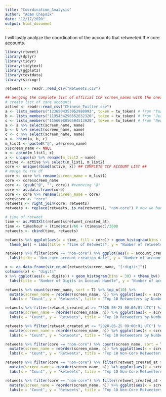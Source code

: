 ```yaml
---
title: "Coordination_Analysis"
author: "Adam Chapnik"
date: "12/17/2020"
output: html_document
---
```


I will lastly analyze the coordination of the accounts that retweeted the core accounts. 


```r
library(rtweet)
library(dplyr)
library(tidyr)
library(tidytext)
library(ggplot2)
library(textdata)
library(stringr)

retweets <- readr::read_csv("Retweets.csv")
```

```r
## merging the complete list of official CCP screen_names with the ones in "retweets" to create "core" T/F variable
# create list of core accounts
active <- readr::read_csv("Chinese_Twitter.csv")
a <- lists_members("1236504353952980993", token = tw_token) # from "Yuan Yi Zhu"
b <- lists_members("1195434296552632320", token = tw_token) # from "Jerker Hellström"
c <- lists_members("1166098056594513920", token = tw_token) # from "News Asia 24"
a <- a %>% select(screen_name, name)
b <- b %>% select(screen_name, name)
c <- c %>% select(screen_name, name)
x <- rbind(a, b, c)
m_list1 <- paste0("@", x$screen_name)
x$screen_name <- NULL
x <- cbind(m_list1, x)
x <- unique(x) %>% rename(m_list2 = name)
active <- active %>% select(m_list1, m_list2)
core <- unique(rbind(active, x)) ## COMPLETE CCP ACCOUNT LIST ##
# merge to rtw df
core <- core %>% rename(screen_name = m_list1)
core <- core$screen_name
core <- (gsub("@", "", core)) #removing "@"
core <- as.data.frame(core)
core <- core %>% rename(screen_name = core)
core$core <- "core"
retweets <- right_join(core, retweets)
retweets <- replace(retweets, is.na(retweets), "non-core") # now we have a variable indicating wether a user is a core
```


```r
# time of retweet
time <- as.POSIXlt(retweets$retweet_created_at)
time <- time$hour + (time$min)/60 + (time$sec)/3600
retweets <- cbind(time, retweets)

retweets %>% ggplot(aes(x = time, fill = core)) + geom_histogram(bins = 30) + facet_grid(~ core) + 
  theme_bw() + labs(title = "Time of Retweets", y = "Number of retweets", x = "Time")
```


```r
retweets %>% filter(core == "non-core") %>% ggplot(aes(x = account_created_at)) + geom_histogram(bins = 30) + theme_bw() +
  labs(title = "Non-core account creation date", y = "Number of accounts", x = "Date")
```


```r
x <- as.data.frame(str_count(retweets$screen_name, "[:digit:]"))
colnames(x) <- "digits"
x %>% ggplot(aes(x = digits)) + geom_histogram(bins = 30) + theme_bw() +
  labs(title = "Number of Digits in Account Handle", y = "Number of accounts", x = "Number of Digits")
```

```r
retweets %>% count(screen_name, sort = T) %>% top_n(10) %>% 
  mutate(screen_name = reorder(screen_name, n)) %>% ggplot(aes(x = screen_name, y = n)) + geom_col() + xlab(NULL) + coord_flip() + theme_classic() + 
  labs(x = "Count", y = "Retweets", title = "Top 10 Retweeters by Number of Retweets since March 31, 2019")

retweets %>% filter(retweet_created_at >= "2020-05-25 00:00:01 UTC") %>% count(screen_name, sort = T) %>% top_n(10) %>% 
  mutate(screen_name = reorder(screen_name, n)) %>% ggplot(aes(x = screen_name, y = n)) + geom_col() + xlab(NULL) + coord_flip() + theme_classic() + 
  labs(x = "Count", y = "Retweets", title = "Top 10 Retweeters by Number of Retweets since May 25, 2020")

retweets %>% filter(retweet_created_at <= "2020-05-25 00:00:01 UTC") %>% count(screen_name, sort = T) %>% top_n(10) %>% 
  mutate(screen_name = reorder(screen_name, n)) %>% ggplot(aes(x = screen_name, y = n)) + geom_col() + xlab(NULL) + coord_flip() + theme_classic() + 
  labs(x = "Count", y = "Retweets", title = "Top 10 Retweeters by Number of Retweets between March 31, 2019 and May 25, 2020")
```

```r
retweets %>% filter(core == "non-core") %>% count(screen_name, sort = T) %>% top_n(10) %>% 
  mutate(screen_name = reorder(screen_name, n)) %>% ggplot(aes(x = screen_name, y = n)) + geom_col() + xlab(NULL) + coord_flip() + theme_classic() + 
  labs(x = "Count", y = "Retweets", title = "Top 10 Non-Core Retweeters by Number of Retweets since March 31, 2019")

retweets %>% filter(core == "non-core") %>% filter(retweet_created_at >= "2020-05-25 00:00:01 UTC") %>% count(screen_name, sort = T) %>% top_n(10) %>% 
  mutate(screen_name = reorder(screen_name, n)) %>% ggplot(aes(x = screen_name, y = n)) + geom_col() + xlab(NULL) + coord_flip() + theme_classic() + 
  labs(x = "Count", y = "Retweets", title = "Top 10 Non-Core Retweeters by Number of Retweets since May 25, 2020")

retweets %>% filter(core == "non-core") %>% filter(retweet_created_at <= "2020-05-25 00:00:01 UTC") %>% count(screen_name, sort = T) %>% top_n(10) %>% 
  mutate(screen_name = reorder(screen_name, n)) %>% ggplot(aes(x = screen_name, y = n)) + geom_col() + xlab(NULL) + coord_flip() + theme_classic() + 
  labs(x = "Count", y = "Retweets", title = "Top 10 Non-Core Retweeters by Number of Retweets between March 31, 2019 and May 25, 2020")
```


